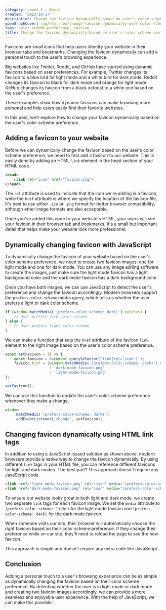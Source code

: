 ```yaml
---
category: Level 1 — Basic
created: '2023-10-17'
description: Change the favicon dynamically based on user's color scheme preference
openGraphCover: /og/html-dom/change-favicon-dynamically-user-color-scheme-preference.png
tags: color scheme preference, favicon
title: Change the favicon dynamically based on user's color scheme preference
---
```


Favicons are small icons that help users identify your website in their browser tabs and bookmarks. Changing the favicon dynamically can add a personal touch to the user's browsing experience.

Big websites like Twitter, Reddit, and GitHub have started using dynamic favicons based on user preferences. For example, Twitter changes its favicon to a blue bird for light mode and a white bird for dark mode. Reddit changes its favicon to black for dark mode and orange for light mode. GitHub changes its favicon from a black octocat to a white one based on the user's preference.

These examples show how dynamic favicons can make browsing more personal and help users easily find their favorite websites.

In this post, we'll explore how to change your favicon dynamically based on the user's color scheme preference.

## Adding a favicon to your website

Before we can dynamically change the favicon based on the user's color scheme preference, we need to first add a favicon to our website. This is easily done by adding an HTML `link` element in the head section of your HTML code.

```html
<head>
    <link rel="icon" href="favicon.png">
</head>
```

The `rel` attribute is used to indicate that the icon we're adding is a favicon, while the `href` attribute is where we specify the location of the favicon file. It's best to use either `.ico` or `.png` format for better browser compatibility, although other image formats are also acceptable.

Once you've added this code to your website's HTML, your users will see your favicon in their browser tab and bookmarks. It's a small but important detail that helps make your website look more professional.

## Dynamically changing favicon with JavaScript

To dynamically change the favicon of your website based on the user's color scheme preference, we need to create two favicon images: one for light mode and one for dark mode. You can use any image editing software to create the images, just make sure the light mode favicon has a light background color and the dark mode favicon has a dark background color.

Once you have both images, we can use JavaScript to detect the user's preference and change the favicon accordingly. Modern browsers support the `prefers-color-scheme` media query, which tells us whether the user prefers a light or dark color scheme.

```js
if (window.matchMedia('(prefers-color-scheme: dark)').matches) {
    // User prefers dark color scheme
} else {
    // User prefers light color scheme
}
```

We can make a function that sets the `href` attribute of the favicon `link` element to the right image based on the user's color scheme preference.

```js
const setFavicon = () => {
    const favicon = document.querySelector('link[rel="icon"]');
    favicon.href = (window.matchMedia('(prefers-color-scheme: dark)').matches)
                    ? 'dark-mode-favicon.png'
                    : 'light-mode-favicon.png';
};

setFavicon();
```

We can use this function to update the user's color scheme preference whenever they make a change.

```js
window
    .matchMedia('(prefers-color-scheme: dark)')
    .addEventListener('change', setFavicon);
```

## Changing favicon dynamically using HTML link tags

In addition to using a JavaScript-based solution as shown above, modern browsers provide a native way to change the favicon dynamically. By using different `link` tags in your HTML file, you can reference different favicons for light and dark modes. The best part? This approach doesn't require any JavaScript code.

```html
<link href="light-mode-favicon.png" rel="icon" media="(prefers-color-scheme: light)">
<link href="dark-mode-favicon.png" rel="icon" media="(prefers-color-scheme: dark)">
```

To ensure our website looks great in both light and dark mode, we create two separate `link` tags for each favicon image. We set the `media` attribute to `(prefers-color-scheme: light)` for the light mode favicon and `(prefers-color-scheme: dark)` for the dark mode favicon.

When someone visits our site, their browser will automatically choose the right favicon based on their color scheme preference. If they change their preference while on our site, they'll need to reload the page to see the new favicon.

This approach is simple and doesn't require any extra code like JavaScript.

## Conclusion

Adding a personal touch to a user's browsing experience can be as simple as dynamically changing the favicon based on their color scheme preference. By detecting whether the user is in light mode or dark mode and creating two favicon images accordingly, we can provide a more seamless and enjoyable user experience. With the help of JavaScript, we can make this possible.
